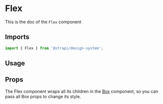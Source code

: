 

<Meta of={FlexStories} />

# Flex

This is the doc of the `Flex` component

<ViewSource path="primitives/Flex" />

## Imports

```js
import { Flex } from '@strapi/design-system';
```

## Usage

<Canvas of={FlexStories.Base} />

## Props

The Flex component wraps all its children in the
[Box](https://design-system-git-main-strapijs.vercel.app/?path=/docs/design-system-technical-components-box--base)
component, so you can pass all Box props to change its style.

<ArgTypes of={Flex} />
